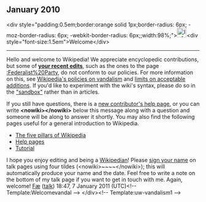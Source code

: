 <article id="30356287" title=User talk:Vietnam987654321>
	<talkpage id="30356287" title="User talk:Vietnam987654321">
== January 2010 ==
&lt;div style=&quot;padding:0.5em;border:orange solid 1px;border-radius: 6px; -moz-border-radius: 6px; -webkit-border-radius: 6px;;width:98%;&quot;&gt;[[File:Information.svg|25px|alt=Info|right]]&lt;div style=&quot;font-size:1.5em&quot;&gt;Welcome&lt;/div&gt;
----
Hello and welcome to Wikipedia!  We appreciate encyclopedic contributions, but some of '''[[Special:Contributions/{{BASEPAGENAME}}|your recent edits]]''', such as the ones to the page [[:Federalist%20Party]], do not conform to our policies.  For more information on this, see [[Wikipedia:Vandalism|Wikipedia's policies on vandalism]] and [[Wikipedia:What Wikipedia is not|limits on acceptable additions]]. If you'd like to experiment with the wiki's syntax, please do so in the [[Wikipedia:Sandbox|&quot;sandbox&quot;]] rather than in articles.

If you still have questions, there is a [[Wikipedia:New contributors' help page|new contributor's help page]], or you can write '''&lt;nowiki&gt;{{helpme}}&lt;/nowiki&gt;''' below this message along with a question and someone will be along to answer it shortly.  You may also find the following pages useful for a general introduction to Wikipedia.
*[[Wikipedia:Five pillars|The five pillars of Wikipedia]]
*[[Help:Contents|Help pages]]
*[[Wikipedia:Tutorial|Tutorial]]
I hope you enjoy editing and being a [[Wikipedia:Wikipedians|Wikipedian]]!  Please [[Wikipedia:Sign your posts on talk pages|sign your name]] on talk pages using four tildes (&lt;nowiki&gt;~~~~&lt;/nowiki&gt;); this will automatically produce your name and the date. Feel free to write a note on the bottom of my talk page if you want to get in touch with me. Again, welcome!  [[User:Fæ|Fæ]] ([[User talk:Fæ|talk]]) 18:47, 7 January 2011 (UTC)&lt;!-- Template:Welcomevandal --&gt;
&lt;/div&gt;&lt;!-- Template:uw-vandalism1 --&gt;
	</talkpage>
</article>